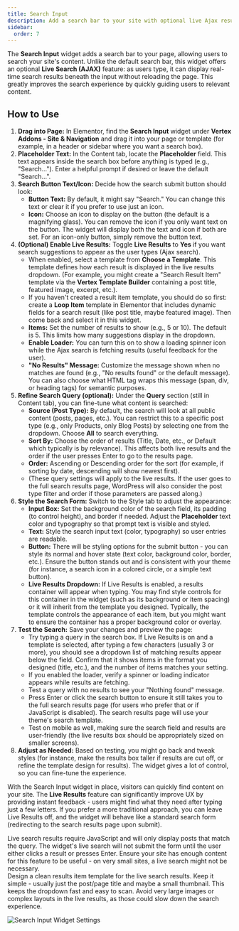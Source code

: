 ```yaml
---
title: Search Input
description: Add a search bar to your site with optional live Ajax results for quick, on-page search functionality.
sidebar:
  order: 7
---
```



The **Search Input** widget adds a search bar to your page, allowing users to search your site's content. Unlike the default search bar, this widget offers an optional **Live Search (AJAX)** feature: as users type, it can display real-time search results beneath the input without reloading the page. This greatly improves the search experience by quickly guiding users to relevant content.

## How to Use

<Steps>

1. **Drag into Page:** In Elementor, find the **Search Input** widget under **Vertex Addons - Site & Navigation** and drag it into your page or template (for example, in a header or sidebar where you want a search box).
2. **Placeholder Text:** In the Content tab, locate the **Placeholder** field. This text appears inside the search box before anything is typed (e.g., "Search…"). Enter a helpful prompt if desired or leave the default "Search…".
3. **Search Button Text/Icon:** Decide how the search submit button should look:
   - **Button Text:** By default, it might say "Search." You can change this text or clear it if you prefer to use just an icon.
   - **Icon:** Choose an icon to display on the button (the default is a magnifying glass). You can remove the icon if you only want text on the button.
   The widget will display both the text and icon if both are set. For an icon-only button, simply remove the button text.
4. **(Optional) Enable Live Results:** Toggle **Live Results** to **Yes** if you want search suggestions to appear as the user types (Ajax search).
   - When enabled, select a template from **Choose a Template**. This template defines how each result is displayed in the live results dropdown. (For example, you might create a "Search Result Item" template via the **Vertex Template Builder** containing a post title, featured image, excerpt, etc.).
   - If you haven't created a result item template, you should do so first: create a **Loop Item** template in Elementor that includes dynamic fields for a search result (like post title, maybe featured image). Then come back and select it in this widget.
   - **Items:** Set the number of results to show (e.g., 5 or 10). The default is 5. This limits how many suggestions display in the dropdown.
   - **Enable Loader:** You can turn this on to show a loading spinner icon while the Ajax search is fetching results (useful feedback for the user).
   - **"No Results" Message:** Customize the message shown when no matches are found (e.g., "No results found" or the default message). You can also choose what HTML tag wraps this message (span, div, or heading tags) for semantic purposes.
5. **Refine Search Query (optional):** Under the **Query** section (still in Content tab), you can fine-tune what content is searched:
   - **Source (Post Type):** By default, the search will look at all public content (posts, pages, etc.). You can restrict this to a specific post type (e.g., only Products, only Blog Posts) by selecting one from the dropdown. Choose **All** to search everything.
   - **Sort By:** Choose the order of results (Title, Date, etc., or Default which typically is by relevance). This affects both live results and the order if the user presses Enter to go to the results page.
   - **Order:** Ascending or Descending order for the sort (for example, if sorting by date, descending will show newest first).
   - (These query settings will apply to the live results. If the user goes to the full search results page, WordPress will also consider the post type filter and order if those parameters are passed along.)
6. **Style the Search Form:** Switch to the Style tab to adjust the appearance:
   - **Input Box:** Set the background color of the search field, its padding (to control height), and border if needed. Adjust the **Placeholder** text color and typography so that prompt text is visible and styled.
   - **Text:** Style the search input text (color, typography) so user entries are readable.
   - **Button:** There will be styling options for the submit button - you can style its normal and hover state (text color, background color, border, etc.). Ensure the button stands out and is consistent with your theme (for instance, a search icon in a colored circle, or a simple text button).
   - **Live Results Dropdown:** If Live Results is enabled, a results container will appear when typing. You may find style controls for this container in the widget (such as its background or item spacing) or it will inherit from the template you designed. Typically, the template controls the appearance of each item, but you might want to ensure the container has a proper background color or overlay.
7. **Test the Search:** Save your changes and preview the page:
   - Try typing a query in the search box. If Live Results is on and a template is selected, after typing a few characters (usually 3 or more), you should see a dropdown list of matching results appear below the field. Confirm that it shows items in the format you designed (title, etc.), and the number of items matches your setting.
   - If you enabled the loader, verify a spinner or loading indicator appears while results are fetching.
   - Test a query with no results to see your "Nothing found" message.
   - Press Enter or click the search button to ensure it still takes you to the full search results page (for users who prefer that or if JavaScript is disabled). The search results page will use your theme's search template.
   - Test on mobile as well, making sure the search field and results are user-friendly (the live results box should be appropriately sized on smaller screens).
8. **Adjust as Needed:** Based on testing, you might go back and tweak styles (for instance, make the results box taller if results are cut off, or refine the template design for results). The widget gives a lot of control, so you can fine-tune the experience.

</Steps>

With the Search Input widget in place, visitors can quickly find content on your site. The **Live Results** feature can significantly improve UX by providing instant feedback - users might find what they need after typing just a few letters. If you prefer a more traditional approach, you can leave Live Results off, and the widget will behave like a standard search form (redirecting to the search results page upon submit).

<Aside type="note">Live search results require JavaScript and will only display posts that match the query. The widget's live search will not submit the form until the user either clicks a result or presses Enter. Ensure your site has enough content for this feature to be useful - on very small sites, a live search might not be necessary.</Aside>

<Aside type="tip">Design a clean results item template for the live search results. Keep it simple - usually just the post/page title and maybe a small thumbnail. This keeps the dropdown fast and easy to scan. Avoid very large images or complex layouts in the live results, as those could slow down the search experience.</Aside>

![Search Input Widget Settings](https://cdn.webilia.com/u/d/2025/08/vertex-widget-search-form.png)
